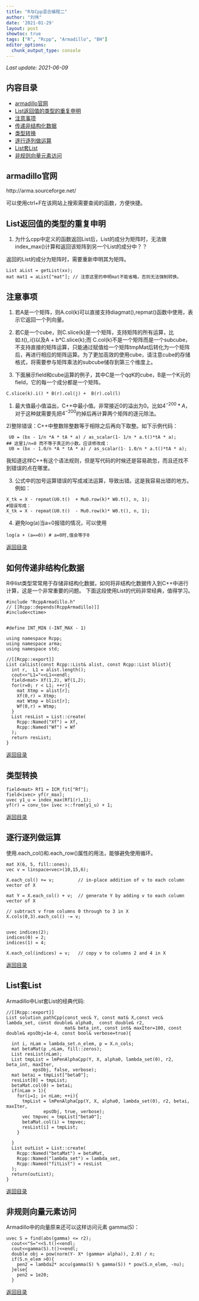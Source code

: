 ```yaml
---
title: "R与Cpp混合编程二"
author: "刘伟"
date: '2021-01-29'
layout: post
showtoc: true
tags: ["R", "Rcpp", "Armadillo", "BH"]
editor_options:
  chunk_output_type: console
---
```

*Last update: 2021-06-09*

## 内容目录 {#toc}

* [armadillo官网](#arma)
* [List返回值的类型的重复申明](#listre)
* [注意事项](#note)
* [传递非结构化数据](#unstructure)
* [类型转换](#transfer)
* [逐行逐列做运算](#colwise)
* [List套List](#embedList)
* [非规则向量元素访问](#unregular)

## armadillo官网{#arma}
http://arma.sourceforge.net/

可以使用ctrl+F在该网站上搜索需要查阅的函数，方便快捷。


## List返回值的类型的重复申明{#listre}

1) 为什么cpp中定义的函数返回List后，List的成分为矩阵时，无法做index_max()计算和返回该矩阵到另一个List的成分中？？

返回的List的成分为矩阵时，需要重新申明其为矩阵。
```Rmd
List aList = getList(xx);
mat mat1 = aList["mat"]; // 注意这里的申明mat不能省略，否则无法强制转换。

```

## 注意事项{#note}

1) 若A是一个矩阵，则A.col(k)可以直接支持diagmat(),repmat()函数中使用，表示它返回一个列向量。

2) 若C是一个cube，则C.slice(k)是一个矩阵，支持矩阵的所有运算，比如.t(),.i()以及A + b*C.slice(k);而
C.col(k)不是一个矩阵而是一个subcube，不支持直接的矩阵运算，只能通过赋值给一个矩阵tmpMat后转化为一个矩阵后，再进行相应的矩阵运算。为了更加高效的使用cube，请注意cube的存储格式，将需要参与矩阵乘法的subcube储存到第三个维度上。
3) 下面展示field<mat>和cube运算的例子，其中C是一个q*q*K的cube，B是一个K元的field<mat>，它的每一个成分都是一个矩阵。
```Rmd
C.slice(k).i() * B(r).col(j) +  B(r).col(l)
```
1) 最大值最小值溢出，C++中最小值。非常接近0的溢出为0。比如$4^{-200}*A %( 2* 4^{-200}*B)$，对于这种就需要先把$4^{-200}$约掉后再计算两个矩阵的逐元除法。

2)整除错误：C++中整数除整数等于相除之后再向下取整。如下示例代码：
```Rmd
 U0 = (bx - 1/n *A * tA * a) / as_scalar(1- 1/n * a.t()*tA * a);
## 这里1/n=0 而不等于真正的小数。应该修改成：
 U0 = (bx - 1.0/n *A * tA * a) / as_scalar(1- 1.0/n * a.t()*tA * a);
```
我知道这样C++有这个语法规则，但是写代码的时候还是容易疏忽，而且还找不到错误的点在哪里。 

3) 公式中的加号运算错误的写成减法运算，导致出错。这是我容易出错的地方。
例如：
```Rmd
X_tk = X - repmat(U0.t()  + Mu0.row(k)* W0.t(), n, 1);
#错误写成：
X_tk = X - repmat(U0.t()  - Mu0.row(k)* W0.t(), n, 1);
```

4) 避免log(a)当a=0报错的情况，可以使用
```Rmd
log(a + (a==0)) # a=0时,值会等于0
```
[返回目录](#toc)


## 如何传递非结构化数据{#unstructure}
R中list类型常常用于存储非结构化数据，如何将非结构化数据传入到C++中进行计算，这是一个非常重要的问题。
下面这段使用List的代码非常经典，值得学习。
```Rmd
#include "RcppArmadillo.h"
// [[Rcpp::depends(RcppArmadillo)]]
#include<ctime>


#define INT_MIN (-INT_MAX - 1)

using namespace Rcpp;
using namespace arma;
using namespace std;

//[[Rcpp::export]] 
List calList(const Rcpp::List& alist, const Rcpp::List blist){
  int r,  L1 = alist.length();
  cout<<"L1="<<L1<<endl;
  field<mat> Xf(1,2), Wf(1,2);
  for(r=0; r < L1; ++r){
    mat Xtmp = alist[r];
    Xf(0,r) = Xtmp;
    mat Wtmp = blist[r];
    Wf(0,r) = Wtmp;
  }
  List resList = List::create(
    Rcpp::Named("Xf") = Xf,
    Rcpp::Named("Wf") = Wf
  );
  return resList;
}
```
[返回目录](#toc)

## 类型转换{#transfer}
```Rmd
field<mat> Rf1 = ICM_fit["Rf"];
field<ivec> yf(r_max);
uvec y1_u = index_max(Rf1(r),1);
yf(r) = conv_to< ivec >::from(y1_u) + 1;
```
[返回目录](#toc)

## 逐行逐列做运算{#colwise}
使用.each_col()和.each_row()属性的用法，能够避免使用循环。
```Rmd
mat X(6, 5, fill::ones);
vec v = linspace<vec>(10,15,6);

X.each_col() += v;         // in-place addition of v to each column vector of X

mat Y = X.each_col() + v;  // generate Y by adding v to each column vector of X

// subtract v from columns 0 through to 3 in X
X.cols(0,3).each_col() -= v;


uvec indices(2);
indices(0) = 2;
indices(1) = 4;

X.each_col(indices) = v;   // copy v to columns 2 and 4 in X
```
[返回目录](#toc)

## List套List{#embedList}
Armadillo中List套List的经典代码:
```Rmd

//[[Rcpp::export]]
List solution_pathCpp(const vec& Y, const mat& X,const vec& lambda_set, const double& alpha0,  const double& r2,
                      mat& beta_int, const int& maxIter=100, const double& epsObj=1e-4, const bool& verbose=true){
  
  int i, nLam = lambda_set.n_elem, p = X.n_cols;
  mat betaMat(p ,nLam, fill::zeros);
  List resList(nLam);
  List tmpList = lmPenAlphaCpp(Y, X, alpha0, lambda_set(0), r2, beta_int, maxIter, 
          epsObj, false, verbose);
  mat betai = tmpList["beta0"];
  resList[0] = tmpList;
  betaMat.col(0) = betai;
  if(nLam > 1){
    for(i=1; i< nLam; ++i){
      tmpList = lmPenAlphaCpp(Y, X, alpha0, lambda_set(0), r2, betai, maxIter, 
              epsObj, true, verbose);
      vec tmpvec = tmpList["beta0"];
      betaMat.col(i) = tmpvec;
      resList[i] = tmpList;
    }
    
  }
  List outList = List::create(
    Rcpp::Named("betaMat") = betaMat,
    Rcpp::Named("lambda_set") = lambda_set,
    Rcpp::Named("fitList") = resList
  );
  return(outList);
}
```
[返回目录](#toc)

## 非规则向量元素访问{#unregular}
Armadillo中的向量原来还可以这样访问元素 gamma(S)：
```Rmd
uvec S = find(abs(gamma) <= r2);
  cout<<"S="<<S.t()<<endl;
  cout<<gamma(S).t()<<endl;
  double obj = pow(norm(Y- X* (gamma+ alpha)), 2.0) / n;
  if(S.n_elem >0){
    pen2 = lambda2* accu(gamma(S) % gamma(S)) * pow(S.n_elem, -nu);
  }else{
    pen2 = 1e20;
  }

```
[返回目录](#toc)
